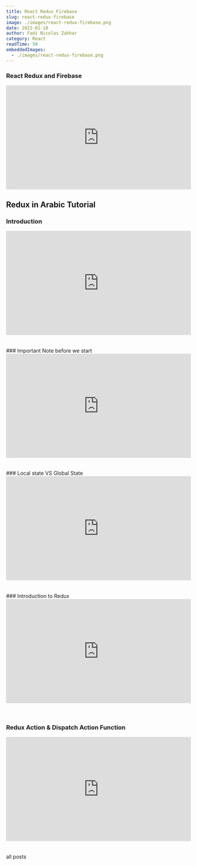 ```yaml
---
title: React Redux Firebase
slug: react-redux-firebase
image: ./images/react-redux-firebase.png
date: 2022-01-18
author: Fadi Nicolas Zahhar
category: React
readTime: 50
embeddedImages:
  - ./images/react-redux-firebase.png
---
```



<GatsbyImage
  image={getImage(props.embeddedImages[0])}
  alt="random stuff"
  className="first-inline-img"
/>

### React Redux and Firebase
<div style="padding:56.25% 0 0 0;position:relative;"><iframe src="https://player.vimeo.com/video/661145138?h=4f0db7de15&amp;badge=0&amp;autopause=0&amp;player_id=0&amp;app_id=58479" frameborder="0" allow="autoplay; fullscreen; picture-in-picture" allowfullscreen style="position:absolute;top:0;left:0;width:100%;height:100%;" title="React,Redux and firebase"></iframe></div><script src="https://player.vimeo.com/api/player.js"></script>

## Redux in Arabic Tutorial

### Introduction
<div style="padding:56.25% 0 0 0;position:relative;"><iframe src="https://player.vimeo.com/video/663629142?h=fbd5f62f89&amp;badge=0&amp;autopause=0&amp;player_id=0&amp;app_id=58479" frameborder="0" allow="autoplay; fullscreen; picture-in-picture" allowfullscreen style="position:absolute;top:0;left:0;width:100%;height:100%;" title="1 Introduction To React With Redux [Arabic]"></iframe></div><script src="https://player.vimeo.com/api/player.js"></script>
<br/><br/>
### Important Note before we start
<div style="padding:56.25% 0 0 0;position:relative;"><iframe src="https://player.vimeo.com/video/664228715?h=e383b5b83c&amp;badge=0&amp;autopause=0&amp;player_id=0&amp;app_id=58479" frameborder="0" allow="autoplay; fullscreen; picture-in-picture" allowfullscreen style="position:absolute;top:0;left:0;width:100%;height:100%;" title="2 Important Note Before We Start [Arabic]"></iframe></div><script src="https://player.vimeo.com/api/player.js"></script>
<br/><br/>
### Local state VS Global State
<div style="padding:56.25% 0 0 0;position:relative;"><iframe src="https://player.vimeo.com/video/664228846?h=54f7751e60&amp;badge=0&amp;autopause=0&amp;player_id=0&amp;app_id=58479" frameborder="0" allow="autoplay; fullscreen; picture-in-picture" allowfullscreen style="position:absolute;top:0;left:0;width:100%;height:100%;" title="3 Local State Vs Global State [Arabic]"></iframe></div><script src="https://player.vimeo.com/api/player.js"></script>
<br/><br/>
### Introduction to Redux
<div style="padding:56.25% 0 0 0;position:relative;"><iframe src="https://player.vimeo.com/video/664229163?h=315e345cbd&amp;badge=0&amp;autopause=0&amp;player_id=0&amp;app_id=58479" frameborder="0" allow="autoplay; fullscreen; picture-in-picture" allowfullscreen style="position:absolute;top:0;left:0;width:100%;height:100%;" title="4 Introduction to Redux [Arabic]"></iframe></div><script src="https://player.vimeo.com/api/player.js"></script>
<br/><br/>

### Redux Action & Dispatch Action Function
<div style="padding:56.25% 0 0 0;position:relative;"><iframe src="https://player.vimeo.com/video/664229504?h=cceb78fb19&amp;badge=0&amp;autopause=0&amp;player_id=0&amp;app_id=58479" frameborder="0" allow="autoplay; fullscreen; picture-in-picture" allowfullscreen style="position:absolute;top:0;left:0;width:100%;height:100%;" title="5 Redux Action &amp;amp; Dispatch Action Function [Arabic]"></iframe></div><script src="https://player.vimeo.com/api/player.js"></script>
<br /><br/>
<Link to="/posts" className="btn center-btn">
  all posts
</Link>
